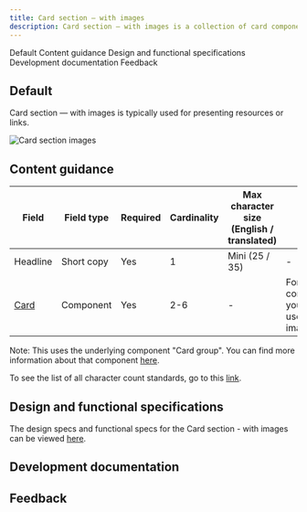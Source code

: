 ```yaml
---
title: Card section – with images
description: Card section — with images is a collection of card components with images that, together, occupy a full-width section with a left-column header.
---
```



<ComponentDescription name="Card section - with images" type="layout" />

<AnchorLinks>
  
<AnchorLink>Default</AnchorLink>
<AnchorLink>Content guidance</AnchorLink>
<AnchorLink>Design and functional specifications</AnchorLink>
<AnchorLink>Development documentation</AnchorLink>
<AnchorLink>Feedback</AnchorLink>

</AnchorLinks>

## Default

Card section &mdash; with images is typically used for presenting resources or links.

![Card section images](../../images/pattern/card-section/card-section-images.jpg)

## Content guidance

| Field | Field type | Required   | Cardinality | Max character size (English / translated) | Notes | 
| -------- | --------- | ---------- | ---------- | ----------| ----------|
| Headline | Short copy | Yes | 1 | Mini (25 / 35)| - |
| [Card](https://www.ibm.com/standards/web/carbon-for-ibm-dotcom/components/card) | Component | Yes | 2-6 | - | For this component, you must use the image card. |

Note: This uses the underlying component "Card group". You can find more information about that component <a href="https://www.ibm.com/standards/web/carbon-for-ibm-dotcom/components/card-group">here</a>.

To see the list of all character count standards, go to this <a href="https://github.com/carbon-design-system/carbon-for-ibm-dotcom-website/wiki/Character-count-standards" target="_blank" rel="noreferrer noopener nofollow">link</a>.

## Design and functional specifications

The design specs and functional specs for the Card section - with images can be viewed <a href="https://ibm.box.com/s/u4acyo9oeqya8xidimxtidh8k8y08fza" target="_blank" rel="noreferrer noopener nofollow">here</a>.

## Development documentation

<ComponentStatus name="Card section - with images" type="layout" />

## Feedback

<ComponentFeedback />
